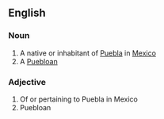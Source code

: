 {{also|pueblan}}
==English==

===Noun===
{{en-noun}}

# A native or inhabitant of [[Puebla]] in [[Mexico]]
# A [[Puebloan]]

===Adjective===
{{en-adj|-}}

# Of or pertaining to Puebla in Mexico
# Puebloan